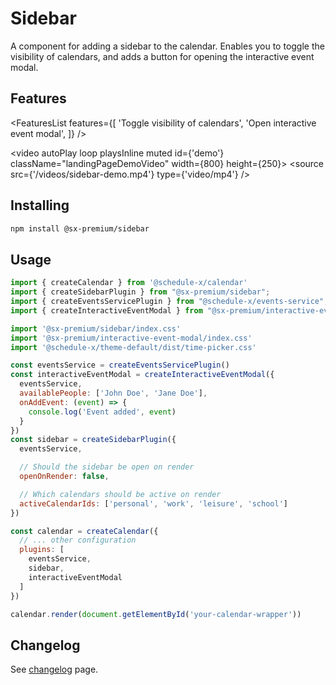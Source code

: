 # Sidebar

A component for adding a sidebar to the calendar. Enables you to toggle the visibility of calendars, and adds a button for opening the interactive event modal.

## Features

<FeaturesList features={[
    'Toggle visibility of calendars',
    'Open interactive event modal',
]} />

<video autoPlay loop playsInline muted id={'demo'} className="landingPageDemoVideo" width={800} height={250}>
    <source src={'/videos/sidebar-demo.mp4'} type={'video/mp4'} />
</video>

## Installing

```bash copy
npm install @sx-premium/sidebar
```

## Usage

```js
import { createCalendar } from '@schedule-x/calendar'
import { createSidebarPlugin } from "@sx-premium/sidebar";
import { createEventsServicePlugin } from "@schedule-x/events-service";
import { createInteractiveEventModal } from "@sx-premium/interactive-event-modal";

import '@sx-premium/sidebar/index.css'
import '@sx-premium/interactive-event-modal/index.css'
import '@schedule-x/theme-default/dist/time-picker.css'

const eventsService = createEventsServicePlugin()
const interactiveEventModal = createInteractiveEventModal({
  eventsService,
  availablePeople: ['John Doe', 'Jane Doe'],
  onAddEvent: (event) => {
    console.log('Event added', event)
  }
})
const sidebar = createSidebarPlugin({
  eventsService,

  // Should the sidebar be open on render
  openOnRender: false,

  // Which calendars should be active on render
  activeCalendarIds: ['personal', 'work', 'leisure', 'school']
})

const calendar = createCalendar({
  // ... other configuration
  plugins: [
    eventsService,
    sidebar,
    interactiveEventModal
  ]
})

calendar.render(document.getElementById('your-calendar-wrapper'))

```

## Changelog

See [changelog](/changelog) page.
